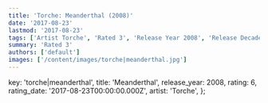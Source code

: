 ```yaml
---
title: 'Torche: Meanderthal (2008)'
date: '2017-08-23'
lastmod: '2017-08-23'
tags: ['Artist Torche', 'Rated 3', 'Release Year 2008', 'Release Decade 2000']
summary: 'Rated 3'
authors: ['default']
images: ['/content/images/torche|meanderthal.jpg']
---
```


  key: 'torche|meanderthal',
  title: 'Meanderthal',
  release_year: 2008,
  rating: 6,
  rating_date: '2017-08-23T00:00:00.000Z',
  artist: 'Torche',
};

<MusicRating data={data} />

